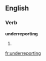 ==English==

===Verb===
'''underreporting'''

# {{present participle of|[[underreport]]}}

[[fr:underreporting]]